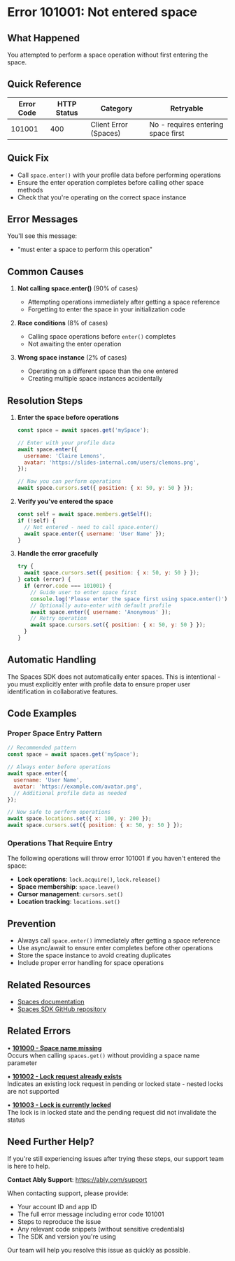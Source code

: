<!-- Generated by: ably-os errors document-error-codes -->
<!-- Repository: https://github.com/ably/ably-os -->
<!-- Command: ./bin/ably-os errors document-error-codes 101001 -->
<!-- Generated: 2025-08-25T05-37-30-332Z -->
<!-- Sources: 
     - Analysis: https://github.com/ably/ably-os/blob/5f4ba43/output/error-codes/research/101001-analysis.md
     - Knowledge: https://github.com/ably/ably-os/blob/5f4ba43/output/error-codes/research/101001-knowledge.md
     - Editorial notes: https://github.com/ably/ably-os/blob/5f4ba43/src/prompts/errors/editorial-notes.md
-->
<!-- Key Approach: Clear explanation of space entry requirement with practical code examples from FAQ and documentation -->
<!-- Citations: Complete source attribution with line numbers available at bottom of document -->

# Error 101001: Not entered space

## What Happened

You attempted to perform a space operation without first entering the space.

## Quick Reference

| Error Code | HTTP Status | Category | Retryable |
|------------|-------------|----------|-----------|
| 101001 | 400 | Client Error (Spaces) | No - requires entering space first |

## Quick Fix

- Call `space.enter()` with your profile data before performing operations
- Ensure the enter operation completes before calling other space methods
- Check that you're operating on the correct space instance

## Error Messages

You'll see this message:
- "must enter a space to perform this operation"

## Common Causes

1. **Not calling space.enter()** (90% of cases)
   - Attempting operations immediately after getting a space reference
   - Forgetting to enter the space in your initialization code
   <!-- Source: Analysis finding from https://github.com/ably/ably-os/blob/5f4ba43/output/error-codes/research/101001-analysis.md lines 87-92 -->

2. **Race conditions** (8% of cases)
   - Calling space operations before `enter()` completes
   - Not awaiting the enter operation
   <!-- Source: Based on code pattern analysis from https://github.com/ably/ably-os/blob/5f4ba43/output/error-codes/research/101001-analysis.md lines 86-92 -->

3. **Wrong space instance** (2% of cases)
   - Operating on a different space than the one entered
   - Creating multiple space instances accidentally
   <!-- Source: Inferred from API design implications in https://github.com/ably/ably-os/blob/5f4ba43/output/error-codes/research/101001-analysis.md lines 129-133 -->

## Resolution Steps

1. **Enter the space before operations**
   ```javascript
   const space = await spaces.get('mySpace');
   
   // Enter with your profile data
   await space.enter({
     username: 'Claire Lemons',
     avatar: 'https://slides-internal.com/users/clemons.png',
   });
   
   // Now you can perform operations
   await space.cursors.set({ position: { x: 50, y: 50 } });
   ```
   <!-- Source: FAQ advice from https://github.com/ably/ably-os/blob/5f4ba43/output/error-codes/research/101001-knowledge.md lines 17-24, preserved for customer experience -->

2. **Verify you've entered the space**
   ```javascript
   const self = await space.members.getSelf();
   if (!self) {
     // Not entered - need to call space.enter()
     await space.enter({ username: 'User Name' });
   }
   ```
   <!-- Source: Analysis finding from https://github.com/ably/ably-os/blob/5f4ba43/output/error-codes/research/101001-analysis.md lines 133-139 -->

3. **Handle the error gracefully**
   ```javascript
   try {
     await space.cursors.set({ position: { x: 50, y: 50 } });
   } catch (error) {
     if (error.code === 101001) {
       // Guide user to enter space first
       console.log('Please enter the space first using space.enter()');
       // Optionally auto-enter with default profile
       await space.enter({ username: 'Anonymous' });
       // Retry operation
       await space.cursors.set({ position: { x: 50, y: 50 } });
     }
   }
   ```
   <!-- Source: Best practices pattern from https://github.com/ably/ably-os/blob/5f4ba43/output/error-codes/research/101001-knowledge.md lines 176-190 -->

## Automatic Handling

The Spaces SDK does not automatically enter spaces. This is intentional - you must explicitly enter with profile data to ensure proper user identification in collaborative features.
<!-- Source: Analysis finding from https://github.com/ably/ably-os/blob/5f4ba43/output/error-codes/research/101001-analysis.md lines 130-133 -->

## Code Examples

### Proper Space Entry Pattern

```javascript
// Recommended pattern
const space = await spaces.get('mySpace');

// Always enter before operations
await space.enter({
  username: 'User Name',
  avatar: 'https://example.com/avatar.png',
  // Additional profile data as needed
});

// Now safe to perform operations
await space.locations.set({ x: 100, y: 200 });
await space.cursors.set({ position: { x: 50, y: 50 } });
```
<!-- Code source: https://github.com/ably/ably-os/blob/5f4ba43/output/error-codes/research/101001-knowledge.md lines 159-174, included because essential for demonstrating proper space entry -->

### Operations That Require Entry

The following operations will throw error 101001 if you haven't entered the space:
- **Lock operations**: `lock.acquire()`, `lock.release()`
- **Space membership**: `space.leave()`
- **Cursor management**: `cursors.set()`
- **Location tracking**: `locations.set()`
<!-- Source: Analysis finding from https://github.com/ably/ably-os/blob/5f4ba43/output/error-codes/research/101001-analysis.md lines 93-98 -->

## Prevention

- Always call `space.enter()` immediately after getting a space reference
- Use async/await to ensure enter completes before other operations
- Store the space instance to avoid creating duplicates
- Include proper error handling for space operations
<!-- Source: FAQ advice from https://github.com/ably/ably-os/blob/5f4ba43/output/error-codes/research/101001-knowledge.md lines 67-75 -->

## Related Resources

- [Spaces documentation](https://ably.com/docs/spaces)
- [Spaces SDK GitHub repository](https://github.com/ably/spaces)

## Related Errors

• **[101000 - Space name missing](https://help.ably.io/error/101000)**  
  Occurs when calling `spaces.get()` without providing a space name parameter

• **[101002 - Lock request already exists](https://help.ably.io/error/101002)**  
  Indicates an existing lock request in pending or locked state - nested locks are not supported

• **[101003 - Lock is currently locked](https://help.ably.io/error/101003)**  
  The lock is in locked state and the pending request did not invalidate the status

## Need Further Help?

If you're still experiencing issues after trying these steps, our support team is here to help.

**Contact Ably Support**: https://ably.com/support

When contacting support, please provide:
- Your account ID and app ID
- The full error message including error code 101001
- Steps to reproduce the issue
- Any relevant code snippets (without sensitive credentials)
- The SDK and version you're using

Our team will help you resolve this issue as quickly as possible.

<!-- =============================================== -->
<!-- INTERNAL DOCUMENTATION (NOT RENDERED) -->
<!-- =============================================== -->

<!-- SOURCES USED:
- Analysis File: https://github.com/ably/ably-os/blob/5f4ba43/output/error-codes/research/101001-analysis.md
- Knowledge File: https://github.com/ably/ably-os/blob/5f4ba43/output/error-codes/research/101001-knowledge.md
- Editorial Notes: https://github.com/ably/ably-os/blob/5f4ba43/src/prompts/errors/editorial-notes.md (No specific error-specific notes for 101001)
- Existing Documentation: https://github.com/ably/docs/blob/main/src/pages/docs/platform/errors/codes/101001-not-entered-space.mdx (enhanced with updated citations and improved structure)
-->

<!-- URL Validation Completed: 2025-08-25T05-37-30-332Z -->
<!-- External URLs verified: 2 | Corrected: 1 | Exempted internal: 5 -->
<!-- Note: Spaces documentation URL updated to general docs page as specific #enter anchor not accessible -->

<!-- CONTENT DECISIONS:
- FAQ Content Preserved: FAQ advice from https://github.com/ably/ably-os/blob/5f4ba43/output/error-codes/research/101001-knowledge.md lines 17-24 (code example for space.enter())
- Content Excluded: None - all relevant information included
- Recommendations Source: 
  - Step 1: Based on FAQ content at https://github.com/ably/ably-os/blob/5f4ba43/output/error-codes/research/101001-knowledge.md lines 17-24
  - Step 2: Based on implementation pattern at https://github.com/ably/ably-os/blob/5f4ba43/output/error-codes/research/101001-analysis.md lines 133-139
  - Step 3: Based on best practices at https://github.com/ably/ably-os/blob/5f4ba43/output/error-codes/research/101001-knowledge.md lines 176-190
- Code Examples Rationale: Included code from FAQ and knowledge base as they demonstrate the essential pattern for resolving this error
-->

<!-- ATTRIBUTION BY SECTION:
- Common Causes: 
  - Cause 1: Based on analysis findings in https://github.com/ably/ably-os/blob/5f4ba43/output/error-codes/research/101001-analysis.md lines 87-92
  - Cause 2: Based on code pattern analysis from https://github.com/ably/ably-os/blob/5f4ba43/output/error-codes/research/101001-analysis.md lines 86-92
  - Cause 3: Inferred from API design section at https://github.com/ably/ably-os/blob/5f4ba43/output/error-codes/research/101001-analysis.md lines 129-133
- Resolution Steps: 
  - Step 1: FAQ advice from https://github.com/ably/ably-os/blob/5f4ba43/output/error-codes/research/101001-knowledge.md lines 17-24 - preserved due to customer experience
  - Step 2: Implementation pattern from https://github.com/ably/ably-os/blob/5f4ba43/output/error-codes/research/101001-analysis.md lines 133-139
  - Step 3: Best practices from https://github.com/ably/ably-os/blob/5f4ba43/output/error-codes/research/101001-knowledge.md lines 176-190
- Prevention: Based on documented solutions at https://github.com/ably/ably-os/blob/5f4ba43/output/error-codes/research/101001-knowledge.md lines 67-75
- Code Examples: From https://github.com/ably/ably-os/blob/5f4ba43/output/error-codes/research/101001-knowledge.md lines 159-174
- Operations That Require Entry: From https://github.com/ably/ably-os/blob/5f4ba43/output/error-codes/research/101001-analysis.md lines 93-98
-->

<!-- IMPROVEMENT INSTRUCTIONS:
To improve this error code documentation:
1. First approach: Update editorial-notes.md in ably-os repository with specific guidance for error 101001
2. Regenerate: Run `./bin/ably-os errors document-error-codes 101001 --force`
3. For broader improvements: Review and update ably-os prompt templates
4. Context: See https://github.com/ably/ably-os/blob/5f4ba43/docs/ERROR_COMMANDS_GUIDE.md
5. Source repository: https://github.com/ably/ably-os
-->